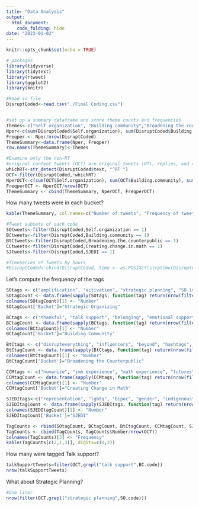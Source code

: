 ```yaml
---
title: "Data Analysis"
output: 
  html_document:
    code_folding: hide
date: "2023-01-02"
---
```


```r
knitr::opts_chunk$set(echo = TRUE)
```

```r
# packages
library(tidyverse) 
library(tidytext) 
library(rtweet)
library(ggplot2)
library(knitr)

#Read in file
DisruptCoded<-read.csv("./Final Coding.csv")


#set up a summary dataframe and store theme counts and frequencies
Themes<-c("Self organization", "Building community","Broadening the counterpublic", "Creating change in math", "SJEDI")
Nper<-c(sum(DisruptCoded$Self.organization), sum(DisruptCoded$Building.community), sum(DisruptCoded$Broadening.the.counterpublic), sum(DisruptCoded$Creating.change.in.math), sum(DisruptCoded$SJEDI))
Freqper <- Nper/nrow(DisruptCoded)
ThemeSummary<-data.frame(Nper, Freqper)
row.names(ThemeSummary)<-Themes

#Examine only the non-RT
#original content tweets (OCT) are original tweets (OT), replies, and quote tweets (QT) 
whichRT<-str_detect(DisruptCoded$text, "^RT ")
OCT<-filter(DisruptCoded,!whichRT)
NperOCT<-c(sum(OCT$Self.organization), sum(OCT$Building.community), sum(OCT$Broadening.the.counterpublic), sum(OCT$Creating.change.in.math), sum(OCT$SJEDI))
FreqperOCT <- NperOCT/nrow(OCT)
ThemeSummary <- cbind(ThemeSummary, NperOCT, FreqperOCT)
```

How many tweets were in each bucket?
```r
kable(ThemeSummary, col.names=c("Number of tweets", "Frequency of tweets", "Number of original tweets", "Frequency of original tweets"),digits=c(0,2,0,2,0))
```

```r
#Tweet subsets of each code
SOtweets<-filter(DisruptCoded,Self.organization == 1)
BCtweets<-filter(DisruptCoded,Building.community == 1)
BtCtweets<-filter(DisruptCoded,Broadening.the.counterpublic == 1)
CCtweets<-filter(DisruptCoded,Creating.change.in.math == 1)
SJtweets<-filter(DisruptCoded,SJEDI == 1)

#TimeSeries of Tweets by hours
#DisruptCoded<-cbind(DisruptCoded, time <- as.POSIXct(strptime(DisruptCoded$created_at, "%a, %d %b %Y %H:%M:%S %z", tz = "GMT")))

```

Let's compute the frequency of the tags
```r
SOtags <- c("amplification", "activation", "strategic planning", "SO impact", "troll")
SOtagCount <- data.frame(sapply(SOtags, function(tag) return(nrow(filter(OCT,grepl(tag,SO.code))))))
colnames(SOtagCount)[1] <- "Number"
SOtagCount['Bucket']="Strategic Organizing"

BCtags <- c("thankful", "talk support", "belonging", "emotional support", "expertise support", "conversation", "celebration", "BC impact")
BCtagCount <- data.frame(sapply(BCtags, function(tag) return(nrow(filter(OCT,grepl(tag,BC.code))))))
colnames(BCtagCount)[1] <- "Number"
BCtagCount['Bucket']="Building Community"

BtCtags <- c("disrupteverything", "influencers", "beyond", "hashtags", "virtual participation")
BtCtagCount <- data.frame(sapply(BtCtags, function(tag) return(nrow(filter(OCT,grepl(tag,BtC.code))))))
colnames(BtCtagCount)[1] <- "Number"
BtCtagCount['Bucket']="Broadening the Counterpublic"

CCMtags <- c("humanize", "jmm experience", "math experience", "futures", "math practice", "current events", "allyship in math", "CC impact")
CCMtagCount <- data.frame(sapply(CCMtags, function(tag) return(nrow(filter(OCT,grepl(tag,CCM.code))))))
colnames(CCMtagCount)[1] <- "Number"
CCMtagCount['Bucket']="Creating Change in Math"

SJEDItags<-c("representation", "lgbtq", "bipoc", "gender", "indigenous", "power", "advocacy", "learning", "economic", "SJEDI impact")
SJEDItagCount <- data.frame(sapply(SJEDItags, function(tag) return(nrow(filter(OCT,grepl(tag,SJEDI.code))))))
colnames(SJEDItagCount)[1] <- "Number"
SJEDItagCount['Bucket']="SJEDI"

TagCounts <- rbind(SOtagCount, BCtagCount, BtCtagCount, CCMtagCount, SJEDItagCount)
TagCounts <- cbind(TagCounts, TagCounts$Number/nrow(OCT))
colnames(TagCounts)[3] <- "Frequency"
kable(TagCounts[c(2,1,3)], digits=c(0,2))
```

How many were tagged Talk support?
```r
talkSupportTweets=filter(OCT,grepl("talk support",BC.code))
nrow(talkSupportTweets)
```

What about Strategic Planning?
```r
#One liner
nrow(filter(OCT,grepl("strategic planning",SO.code)))
```
